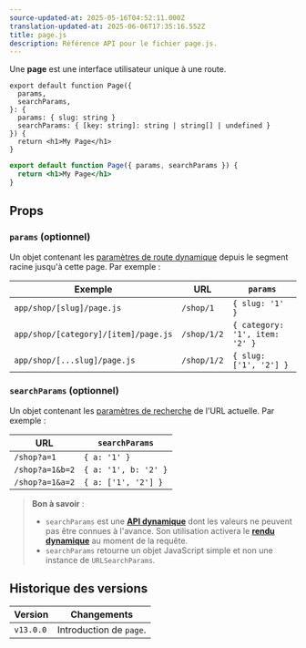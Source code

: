 ```yaml
---
source-updated-at: 2025-05-16T04:52:11.000Z
translation-updated-at: 2025-06-06T17:35:16.552Z
title: page.js
description: Référence API pour le fichier page.js.
---
```


Une **page** est une interface utilisateur unique à une route.

```tsx filename="app/blog/[slug]/page.tsx" switcher
export default function Page({
  params,
  searchParams,
}: {
  params: { slug: string }
  searchParams: { [key: string]: string | string[] | undefined }
}) {
  return <h1>My Page</h1>
}
```

```jsx filename="app/blog/[slug]/page.js" switcher
export default function Page({ params, searchParams }) {
  return <h1>My Page</h1>
}
```

## Props

### `params` (optionnel)

Un objet contenant les [paramètres de route dynamique](/docs/app/building-your-application/routing/dynamic-routes) depuis le segment racine jusqu'à cette page. Par exemple :

| Exemple                              | URL         | `params`                       |
| ------------------------------------ | ----------- | ------------------------------ |
| `app/shop/[slug]/page.js`            | `/shop/1`   | `{ slug: '1' }`                |
| `app/shop/[category]/[item]/page.js` | `/shop/1/2` | `{ category: '1', item: '2' }` |
| `app/shop/[...slug]/page.js`         | `/shop/1/2` | `{ slug: ['1', '2'] }`         |

### `searchParams` (optionnel)

Un objet contenant les [paramètres de recherche](https://developer.mozilla.org/docs/Learn/Common_questions/What_is_a_URL#parameters) de l'URL actuelle. Par exemple :

| URL             | `searchParams`       |
| --------------- | -------------------- |
| `/shop?a=1`     | `{ a: '1' }`         |
| `/shop?a=1&b=2` | `{ a: '1', b: '2' }` |
| `/shop?a=1&a=2` | `{ a: ['1', '2'] }`  |

> **Bon à savoir** :
>
> - `searchParams` est une **[API dynamique](/docs/app/building-your-application/rendering/server-components#server-rendering-strategies#dynamic-functions)** dont les valeurs ne peuvent pas être connues à l'avance. Son utilisation activera le **[rendu dynamique](/docs/app/building-your-application/rendering/server-components#dynamic-rendering)** au moment de la requête.
> - `searchParams` retourne un objet JavaScript simple et non une instance de `URLSearchParams`.

## Historique des versions

| Version   | Changements            |
| --------- | ------------------ |
| `v13.0.0` | Introduction de `page`. |